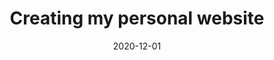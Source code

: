 ---
title: 'Creating my personal website'
description: 'Full Python implementation of an agent-based simulation model of generalized higher education institutions. Thousands of experiments are conducted and model feature significance is found through regression, SHAP, and permutation.'
url: 'https://github.com/wyattowalsh/higher-education-simulation'
image: '/img/projects/personal-website.webp'
date: '2020-12-01'
---